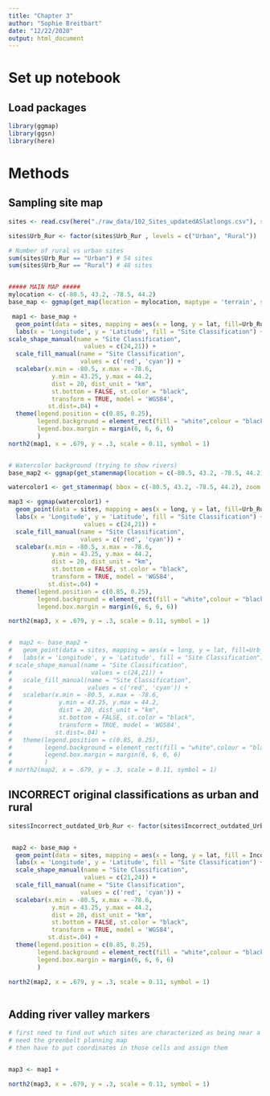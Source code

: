 ```yaml
---
title: "Chapter 3"
author: "Sophie Breitbart"
date: "12/22/2020"
output: html_document
---
```


# Set up notebook
## Load packages
```r
library(ggmap)
library(ggsn)
library(here)
```

# Methods
## Sampling site map
```r
sites <- read.csv(here("./raw_data/102_Sites_updatedASlatlongs.csv"), sep = ",", header = TRUE)

sites$Urb_Rur <- factor(sites$Urb_Rur , levels = c("Urban", "Rural"))

# Number of rural vs urban sites
sum(sites$Urb_Rur == "Urban") # 54 sites
sum(sites$Urb_Rur == "Rural") # 48 sites


##### MAIN MAP #####
mylocation <- c(-80.5, 43.2, -78.5, 44.2)
base_map <- ggmap(get_map(location = mylocation, maptype = 'terrain', source = 'stamen'))

 map1 <- base_map +
  geom_point(data = sites, mapping = aes(x = long, y = lat, fill=Urb_Rur, shape=Urb_Rur), size=3) +
  labs(x = 'Longitude', y = 'Latitude', fill = "Site Classification") +
scale_shape_manual(name = "Site Classification",
                     values = c(24,21)) +
  scale_fill_manual(name = "Site Classification",
                    values = c('red', 'cyan')) +
  scalebar(x.min = -80.5, x.max = -78.6,
            y.min = 43.25, y.max = 44.2,
            dist = 20, dist_unit = "km",
            st.bottom = FALSE, st.color = "black",
            transform = TRUE, model = 'WGS84',
           st.dist=.04) +
  theme(legend.position = c(0.85, 0.25),
        legend.background = element_rect(fill = "white",colour = "black"),
        legend.box.margin = margin(6, 6, 6, 6)
        ) 
north2(map1, x = .679, y = .3, scale = 0.11, symbol = 1)


# Watercolor background (trying to show rivers)
base_map2 <- ggmap(get_stamenmap(location = c(-80.5, 43.2, -78.5, 44.2), maptype = 'watercolor', source = 'stamen'))

watercolor1 <- get_stamenmap( bbox = c(-80.5, 43.2, -78.5, 44.2), zoom = 11, maptype = "watercolor")

map3 <- ggmap(watercolor1) +
  geom_point(data = sites, mapping = aes(x = long, y = lat, fill=Urb_Rur, shape=Urb_Rur), size=3) +
  labs(x = 'Longitude', y = 'Latitude', fill = "Site Classification") + scale_shape_manual(name = "Site Classification",
                     values = c(24,21)) +
  scale_fill_manual(name = "Site Classification",
                    values = c('red', 'cyan')) +
  scalebar(x.min = -80.5, x.max = -78.6,
            y.min = 43.25, y.max = 44.2,
            dist = 20, dist_unit = "km",
            st.bottom = FALSE, st.color = "black",
            transform = TRUE, model = 'WGS84',
           st.dist=.04) +
  theme(legend.position = c(0.85, 0.25),
        legend.background = element_rect(fill = "white",colour = "black"),
        legend.box.margin = margin(6, 6, 6, 6))

north2(map3, x = .679, y = .3, scale = 0.11, symbol = 1)


#  map2 <- base_map2 +
#   geom_point(data = sites, mapping = aes(x = long, y = lat, fill=Urb_Rur, shape=Urb_Rur), size=3) +
#   labs(x = 'Longitude', y = 'Latitude', fill = "Site Classification") +
# scale_shape_manual(name = "Site Classification",
#                      values = c(24,21)) +
#   scale_fill_manual(name = "Site Classification",
#                     values = c('red', 'cyan')) +
#   scalebar(x.min = -80.5, x.max = -78.6,
#             y.min = 43.25, y.max = 44.2,
#             dist = 20, dist_unit = "km",
#             st.bottom = FALSE, st.color = "black",
#             transform = TRUE, model = 'WGS84',
#            st.dist=.04) +
#   theme(legend.position = c(0.85, 0.25),
#         legend.background = element_rect(fill = "white",colour = "black"),
#         legend.box.margin = margin(6, 6, 6, 6)
#         ) 
# north2(map2, x = .679, y = .3, scale = 0.11, symbol = 1)

```

## INCORRECT original classifications as urban and rural
```r
sites$Incorrect_outdated_Urb_Rur <- factor(sites$Incorrect_outdated_Urb_Rur , levels = c("Urban", "Rural"))


 map2 <- base_map +
  geom_point(data = sites, mapping = aes(x = long, y = lat, fill = Incorrect_outdated_Urb_Rur, shape = Incorrect_outdated_Urb_Rur), size=3) + 
  labs(x = 'Longitude', y = 'Latitude', fill = "Site Classification") +
  scale_shape_manual(name = "Site Classification",
                     values = c(21,24)) +
  scale_fill_manual(name = "Site Classification",
                    values = c('red', 'cyan')) +
  scalebar(x.min = -80.5, x.max = -78.6,
            y.min = 43.25, y.max = 44.2,
            dist = 20, dist_unit = "km",
            st.bottom = FALSE, st.color = "black",
            transform = TRUE, model = 'WGS84',
           st.dist=.04) +
  theme(legend.position = c(0.85, 0.25),
        legend.background = element_rect(fill = "white",colour = "black"),
        legend.box.margin = margin(6, 6, 6, 6)
        ) 
 
north2(map2, x = .679, y = .3, scale = 0.11, symbol = 1)



```


## Adding river valley markers
```r
# first need to find out which sites are characterized as being near a river valley...
# need the greenbelt planning map
# then have to put coordinates in those cells and assign them


map3 <- map1 + 

north2(map3, x = .679, y = .3, scale = 0.11, symbol = 1)

```
